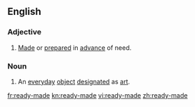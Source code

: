 ==English==
===Adjective===
{{en-adj}}
# [[made|Made]] or [[prepared]] in [[advance]] of need.

===Noun===
{{en-noun}}
# An [[everyday]] [[object]] [[designated]] as [[art]].

[[fr:ready-made]]
[[kn:ready-made]]
[[vi:ready-made]]
[[zh:ready-made]]